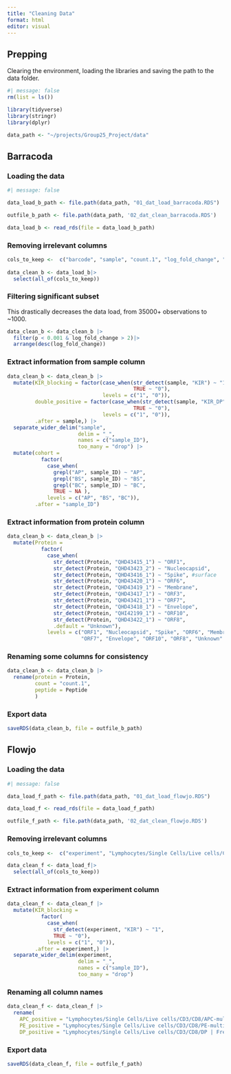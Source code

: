 ```yaml
---
title: "Cleaning Data"
format: html
editor: visual
---
```


## Prepping

Clearing the environment, loading the libraries and saving the path to the data folder.

```r
#| message: false
rm(list = ls())

library(tidyverse)
library(stringr)
library(dplyr)

data_path <- "~/projects/Group25_Project/data"
```

## Barracoda

### Loading the data

```r
#| message: false

data_load_b_path <- file.path(data_path, "01_dat_load_barracoda.RDS")

outfile_b_path <- file.path(data_path, '02_dat_clean_barracoda.RDS')

data_load_b <- read_rds(file = data_load_b_path)

```

### Removing irrelevant columns

```r
cols_to_keep <-  c("barcode", "sample", "count.1", "log_fold_change", "p", "HLA", "Protein", "Peptide", "filename")
  
data_clean_b <- data_load_b|>
  select(all_of(cols_to_keep))
```

### Filtering significant subset

This drastically decreases the data load, from 35000+ observations to \~1000.

```r
data_clean_b <- data_clean_b |>
  filter(p < 0.001 & log_fold_change > 2)|>
  arrange(desc(log_fold_change))
```

### Extract information from sample column

```r
data_clean_b <- data_clean_b |>
  mutate(KIR_blocking = factor(case_when(str_detect(sample, "KIR") ~ "1",
                                         TRUE ~ "0"),
                               levels = c("1", "0")),
         double_positive = factor(case_when(str_detect(sample, "KIR_DP") ~ "1",
                                         TRUE ~ "0"),
                               levels = c("1", "0")),
         .after = sample,) |>
  separate_wider_delim("sample",
                       delim = "_",
                       names = c("sample_ID"),
                       too_many = "drop") |>
  mutate(cohort =
           factor(
             case_when(
               grepl("AP", sample_ID) ~ "AP",
               grepl("BS", sample_ID) ~ "BS",
               grepl("BC", sample_ID) ~ "BC",
               TRUE ~ NA ),
             levels = c("AP", "BS", "BC")),
         .after = "sample_ID")

```

### Extract information from protein column

```r
data_clean_b <- data_clean_b |>
  mutate(Protein =
           factor(
             case_when(
               str_detect(Protein, "QHD43415_1") ~ "ORF1",
               str_detect(Protein, "QHD43423_2") ~ "Nucleocapsid",
               str_detect(Protein, "QHD43416_1") ~ "Spike", #surface
               str_detect(Protein, "QHD43420_1") ~ "ORF6",
               str_detect(Protein, "QHD43419_1") ~ "Membrane",
               str_detect(Protein, "QHD43417_1") ~ "ORF3",
               str_detect(Protein, "QHD43421_1") ~ "ORF7",
               str_detect(Protein, "QHD43418_1") ~ "Envelope",
               str_detect(Protein, "QHI42199_1") ~ "ORF10",
               str_detect(Protein, "QHD43422_1") ~ "ORF8",
               .default = "Unknown"),
             levels = c("ORF1", "Nucleocapsid", "Spike", "ORF6", "Membrane", "ORF3",
                        "ORF7", "Envelope", "ORF10", "ORF8", "Unknown" )))
```

### Renaming some columns for consistency

```r
data_clean_b <- data_clean_b |>
  rename(protein = Protein,
         count = "count.1",
         peptide = Peptide
         )
```

### Export data

```r
saveRDS(data_clean_b, file = outfile_b_path)
```

## Flowjo

### Loading the data

```r
#| message: false

data_load_f_path <- file.path(data_path, "01_dat_load_flowjo.RDS")

data_load_f <- read_rds(file = data_load_f_path)

outfile_f_path <- file.path(data_path, '02_dat_clean_flowjo.RDS')
```

### Removing irrelevant columns

```r
cols_to_keep <-  c("experiment", "Lymphocytes/Single Cells/Live cells/CD3/CD8/APC-multimer | Freq. of Parent", "Lymphocytes/Single Cells/Live cells/CD3/CD8/DP | Freq. of Parent", "Lymphocytes/Single Cells/Live cells/CD3/CD8/PE-multimer | Freq. of Parent")

data_clean_f <- data_load_f|>
  select(all_of(cols_to_keep))
```

### Extract information from experiment column

```r

data_clean_f <- data_clean_f |>
  mutate(KIR_blocking =
           factor(
             case_when(
               str_detect(experiment, "KIR") ~ "1",
               TRUE ~ "0"),
             levels = c("1", "0")),
         .after = experiment,) |>
  separate_wider_delim(experiment,
                       delim = "_",
                       names = c("sample_ID"),
                       too_many = "drop")

```

### Renaming all column names

```r

data_clean_f <- data_clean_f |>
  rename(
    APC_positive = "Lymphocytes/Single Cells/Live cells/CD3/CD8/APC-multimer | Freq. of Parent",
    PE_positive = "Lymphocytes/Single Cells/Live cells/CD3/CD8/PE-multimer | Freq. of Parent",
    DP_positive = "Lymphocytes/Single Cells/Live cells/CD3/CD8/DP | Freq. of Parent")
```

### Export data

```r

saveRDS(data_clean_f, file = outfile_f_path)
```
